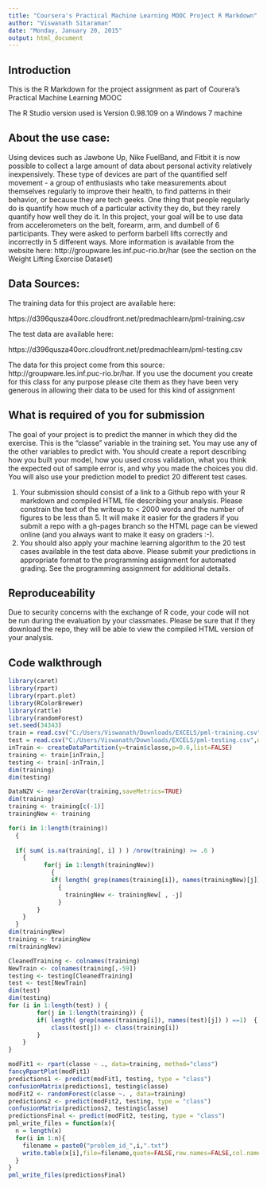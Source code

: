 ```yaml
---
title: "Coursera's Practical Machine Learning MOOC Project R Markdown"
author: "Viswanath Sitaraman"
date: "Monday, January 20, 2015"
output: html_document
---
```


Introduction
---
This is the R Markdown for the project assignment as part of Courera's Practical Machine Learning MOOC

The R Studio version used is Version 0.98.109 on a Windows 7 machine

About the use case:
---

Using devices such as Jawbone Up, Nike FuelBand, and Fitbit it is now possible to collect a large amount of data about personal activity relatively inexpensively. These type of devices are part of the quantified self movement - a group of enthusiasts who take measurements about themselves regularly to improve their health, to find patterns in their behavior, or because they are tech geeks. One thing that people regularly do is quantify how much of a particular activity they do, but they rarely quantify how well they do it. In this project, your goal will be to use data from accelerometers on the belt, forearm, arm, and dumbell of 6 participants. They were asked to perform barbell lifts correctly and incorrectly in 5 different ways. More information is available from the website here: http://groupware.les.inf.puc-rio.br/har (see the section on the Weight Lifting Exercise Dataset)

Data Sources:
---
The training data for this project are available here: 

https://d396qusza40orc.cloudfront.net/predmachlearn/pml-training.csv

The test data are available here: 

https://d396qusza40orc.cloudfront.net/predmachlearn/pml-testing.csv

The data for this project come from this source: http://groupware.les.inf.puc-rio.br/har. If you use the document you create for this class for any purpose please cite them as they have been very generous in allowing their data to be used for this kind of assignment

What is required of you for submission
---
The goal of your project is to predict the manner in which they did the exercise. This is the "classe" variable in the training set. You may use any of the other variables to predict with. You should create a report describing how you built your model, how you used cross validation, what you think the expected out of sample error is, and why you made the choices you did. You will also use your prediction model to predict 20 different test cases. 

1. Your submission should consist of a link to a Github repo with your R markdown and compiled HTML file describing your analysis. Please constrain the text of the writeup to < 2000 words and the number of figures to be less than 5. It will make it easier for the graders if you submit a repo with a gh-pages branch so the HTML page can be viewed online (and you always want to make it easy on graders :-).
2. You should also apply your machine learning algorithm to the 20 test cases available in the test data above. Please submit your predictions in appropriate format to the programming assignment for automated grading. See the programming assignment for additional details.

Reproduceability
---
Due to security concerns with the exchange of R code, your code will not be run during the evaluation by your classmates. Please be sure that if they download the repo, they will be able to view the compiled HTML version of your analysis. 

Code walkthrough
---

```r
library(caret)
library(rpart)
library(rpart.plot)
library(RColorBrewer)
library(rattle)
library(randomForest)
set.seed(34343)
train = read.csv("C:/Users/Viswanath/Downloads/EXCELS/pml-training.csv",na.strings=c("NA","#DIV/0!",""))
test = read.csv("C:/Users/Viswanath/Downloads/EXCELS/pml-testing.csv",na.strings=c("NA","#DIV/0!",""))
inTrain <- createDataPartition(y=train$classe,p=0.6,list=FALSE)
training <- train[inTrain,]
testing <- train[-inTrain,]
dim(training)
dim(testing)

DataNZV <- nearZeroVar(training,saveMetrics=TRUE)
dim(training)
training <- training[c(-1)]
trainingNew <- training 

for(i in 1:length(training)) 
  { 
        
  if( sum( is.na(training[, i] ) ) /nrow(training) >= .6 )
    { 
          for(j in 1:length(trainingNew)) 
            {
            if( length( grep(names(training[i]), names(trainingNew)[j]) ) ==1) 
              {
                trainingNew <- trainingNew[ , -j] 
              }   
        } 
    }
  }
dim(trainingNew)
training <- trainingNew
rm(trainingNew)

CleanedTraining <- colnames(training)
NewTrain <- colnames(training[,-59])
testing <- testing[CleanedTraining]
test <- test[NewTrain]
dim(test)
dim(testing)
for (i in 1:length(test) ) {
        for(j in 1:length(training)) {
        if( length( grep(names(training[i]), names(test)[j]) ) ==1)  {
            class(test[j]) <- class(training[i])
        }      
    }      
}

modFit1 <- rpart(classe ~ ., data=training, method="class")
fancyRpartPlot(modFit1)
predictions1 <- predict(modFit1, testing, type = "class")
confusionMatrix(predictions1, testing$classe)
modFit2 <- randomForest(classe ~. , data=training)
predictions2 <- predict(modFit2, testing, type = "class")
confusionMatrix(predictions2, testing$classe)
predictionsFinal <- predict(modFit2, testing, type = "class")
pml_write_files = function(x){
  n = length(x)
  for(i in 1:n){
    filename = paste0("problem_id_",i,".txt")
    write.table(x[i],file=filename,quote=FALSE,row.names=FALSE,col.names=FALSE)
  }
}
pml_write_files(predictionsFinal)
```
